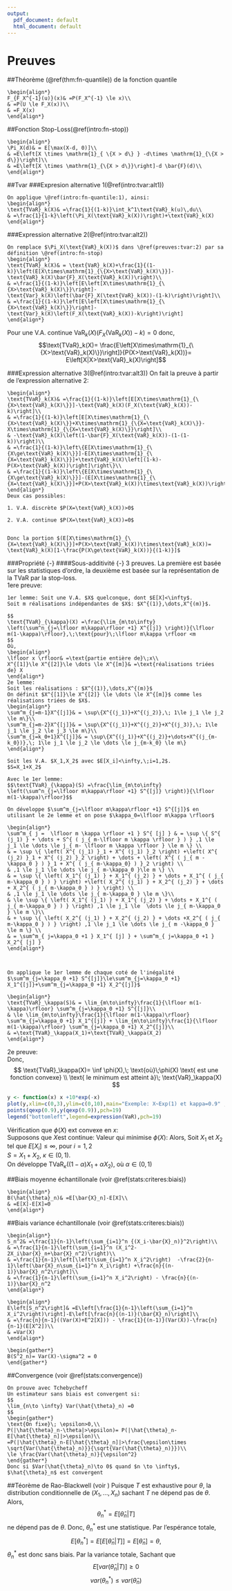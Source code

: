```yaml
---
output:
  pdf_document: default
  html_document: default
---
```

# Preuves 

##Théorème (\@ref(thm:fn-quantile)) de la fonction quantile 
\label{preuves:fn-quantile}
```proof
\begin{align*}
F_{F_X^{-1}(u)}(x)& =P(F_X^{-1} \le x)\\
& =P(U \le F_X(x))\\
& =F_X(x)
\end{align*}
```

##Fonction Stop-Loss(\@ref(intro:fn-stop))
\label{preuves:fn-stop}
```proof
\begin{align*}
\Pi_X(d)& = E[\max(X-d, 0)]\\
& =E\left[X \times \mathrm{1}_{ \{X > d\} } -d\times \mathrm{1}_{\{X > d\}}\right]\\
& =E\left[X \times \mathrm{1}_{\{X > d\}}\right]-d \bar{F}(d)\\
\end{align*}
```

##Tvar
###Expresion alternative 1(\@ref(intro:tvar:alt1)) 
\label{preuves:tvar:1}
```proof
On applique \@ref(intro:fn-quantile:1), ainsi:
\begin{align*}
\text{TVaR}_k(X)& =\frac{1}{(1-k)}\int_k^1\text{VaR}_k(u)\,du\\
& =\frac{1}{1-k}\left(\Pi_X(\text{VaR}_k(X))\right)+\text{VaR}_k(X)
\end{align*}
```

###Expression alternative 2(\@ref(intro:tvar:alt2))
\label{preuves:tvar:2}
```proof
On remplace $\Pi_X(\text{VaR}_k(X))$ dans \@ref(preuves:tvar:2) par sa définition \@ref(intro:fn-stop)
\begin{align*}
\text{TVaR}_k(X)& = \text{VaR}_k(X)+\frac{1}{(1-k)}\left(E[X\times\mathrm{1}_{\{X>\text{VaR}_k(X)\}}]-\text{VaR}_k(X)\bar{F}_X(\text{VaR}_k(X))\right)\\
& =\frac{1}{(1-k)}\left[E\left[X\times\mathrm{1}_{\{X>\text{VaR}_k(X)\}}\right]-\text{Var}_k(X)\left(\bar{F}_X(\text{VaR}_k(X))-(1-k)\right)\right]\\
& =\frac{1}{(1-k)}\left[E\left[X\times\mathrm{1}_{\{X>\text{VaR}_k(X)\}}\right]-\text{Var}_k(X)\left(F_X(\text{VaR}_k(X))-k\right)\right]
\end{align*}
```
Pour une V.A. continue $\text{VaR}_k(X)\left(F_X(\text{VaR}_k(X))-k\right)=0$ donc,
$$\text{TVaR}_k(X)= \frac{E\left[X\times\mathrm{1}_{\{X>\text{VaR}_k(X)\}}\right]}{P(X>\text{VaR}_k(X))}= E\left[X|X>\text{VaR}_k(X)\right]$$

###Expression alternative 3(\@ref(intro:tvar:alt3))
\label{preuves:tvar:3}
On fait la preuve à partir de l'expression alternative 2:
```proof
\begin{align*}
\text{TVaR}_k(X)& =\frac{1}{(1-k)}\left[E[X\times\mathrm{1}_{\{X>\text{VaR}_k(X)\}}]-\text{VaR}_k(X)(F_X(\text{VaR}_k(X))-k)\right]\\
& =\frac{1}{(1-k)}\left[E[X\times\mathrm{1}_{\{X>\text{VaR}_k(X)\}}+X\times\mathrm{1}_{\{X=\text{VaR}_k(X)\}}-X\times\mathrm{1}_{\{X=\text{VaR}_k(X)\}}\right]\\
& -\text{VaR}_k(X)\left(1-\bar{F}_X(\text{VaR}_k(X))-(1-(1-k))\right)\\
& =\frac{1}{(1-k)}\left\{E[X\times\mathrm{1}_{\{X\ge\text{VaR}_k(X)\}}]-E[X\times\mathrm{1}_{\{X=\text{VaR}_k(X)\}}]+\text{VaR}_k(X)\left[(1-k)-P(X>\text{VaR}_k(X))\right]\right\}\\
& =\frac{1}{(1-k)}\left\{E[X\times\mathrm{1}_{\{X\ge\text{VaR}_k(X)\}}]-(E[X\times\mathrm{1}_{\{X=\text{VaR}_k(X)\}}]+P(X>\text{VaR}_k(X))\times\text{VaR}_k(X))\right\}
\end{align*}
Deux cas possibles:  

1. V.A. discrète $P(X=\text{VaR}_k(X))>0$   

2. V.A. continue $P(X=\text{VaR}_k(X))=0$  


Donc la portion $(E[X\times\mathrm{1}_{\{X=\text{VaR}_k(X)\}}]+P(X>\text{VaR}_k(X))\times\text{VaR}_k(X))=  \text{VaR}_k(X)[1-\frac{P(X\ge\text{VaR}_k(X))}{(1-k)}]$
```

###Propriété {-}
####Sous-additivité {-}
\label{preuves:tvar:prop:sousadd}
3 preuves. La première est basée sur les statistiques d'ordre, la deuxième est basée sur la représentation de la $\text{TVaR}$ par la stop-loss.  
1ere preuve:
```proof
1er lemme: Soit une V.A. $X$ quelconque, dont $E[X]<\infty$.   
Soit m réalisations indépendantes de $X$: $X^{(1)},\dots,X^{(m)}$.

$$
\text{TVaR}_{\kappa}(X) =\frac{\lim_{m\to\infty} \left(\sum^n_{j=\lfloor m\kappa\rfloor +1} X^{[j]} \right)}{\lfloor m(1-\kappa)\rfloor},\;\text{pour}\;\lfloor m\kappa \rfloor <m
$$  
Où,  
\begin{align*}
\lfloor x \rfloor& =\text{partie entière de}\;x\\
X^{[1]}\le X^{[2]}\le \dots \le X^{[m]}& =\text{réalisations triées de} X
\end{align*}
2e lemme:  
Soit les réalisations : $X^{(1)},\dots,X^{(m)}$  
On définit $X^{[1]}\le X^{[2]} \le \dots \le X^{[m]}$ comme les réalisations triées de $X$.  
\begin{align*}
\sum^m_{j=m-1}X^{[j]}& = \sup\{X^{(j_1)}+X^{(j_2)},\; 1\le j_1 \le j_2 \le m\}\\
\sum^m_{j=m-2}X^{[j]}& = \sup\{X^{(j_1)}+X^{(j_2)}+X^{(j_3)},\; 1\le j_1 \le j_2 \le j_3 \le m\}\\
\sum^m_{j=k_0+1}X^{[j]}& = \sup\{X^{(j_1)}+X^{(j_2)}+\dots+X^{(j_{m-k_0})},\; 1\le j_1 \le j_2 \le \dots \le j_{m-k_0} \le m\}
\end{align*}
   
Soit les V.A. $X_1,X_2$ avec $E[X_i]<\infty,\;i=1,2$.   
$S=X_1+X_2$  

Avec le 1er lemme:   
$$\text{TVaR}_{\kappa}(S) =\frac{\lim_{m\to\infty} \left(\sum^n_{j=\lfloor m\kappa\rfloor +1} S^{[j]} \right)}{\lfloor m(1-\kappa)\rfloor}$$  

On développe $\sum^m_{j=\lfloor m\kappa\rfloor +1} S^{[j]}$ en utilisant le 2e lemme et on pose $\kappa_0=\lfloor m\kappa \rfloor$

\begin{align*}
\sum^m_{ j =  \lfloor m \kappa \rfloor +1 } S^{ [j] } & = \sup \{ S^{ (j_1) } + \dots + S^{ ( j_{ m-\lfloor m \kappa \rfloor } ) } ,1 \le j_1 \le \dots \le j_{ m- \lfloor m \kappa \rfloor } \le m \} \\
& = \sup \{ \left( X^{ (j_1) }_1 + X^{ (j_1) }_2 \right) +\left( X^{ (j_2) }_1 + X^{ (j_2) }_2 \right) + \dots + \left( X^{ ( j_{ m - \kappa_0 } ) }_1 + X^{ ( j_{ m-\kappa_0} ) }_2 \right) \\ 
& ,1 \le j_1 \le \dots \le j_{ m-\kappa_0 }\le m \} \\
& = \sup \{ \left( X_1^{ (j_1) } + X_1^{ (j_2) } + \dots + X_1^{ ( j_{ m-\kappa_0 } ) } \right) +\left( X_2^{ (j_1) } + X_2^{ (j_2) } + \dots + X_2^{ ( j_{ m-\kappa_0 } ) } \right) \\
& ,1 \le j_1 \le \dots \le j_{ m-\kappa_0 } \le m \}\\ 
& \le \sup \{ \left( X_1^{ (j_1) } + X_1^{ (j_2) } + \dots + X_1^{ ( j_{ m-\kappa_0 } ) } \right) ,1 \le j_1 \le  \dots \le j_{ m-\kappa_0 } \le m \}\\
& + \sup \{ \left( X_2^{ (j_1) } + X_2^{ (j_2) } + \dots +X_2^{ ( j_{ m-\kappa_0 } ) } \right) ,1 \le j_1 \le \dots \le j_{ m -\kappa_0 } \le m \} \\
& = \sum^m_{ j=\kappa_0 +1 } X_1^{ [j] } + \sum^m_{ j=\kappa_0 +1 } X_2^{ [j] }
\end{align*}



On applique le 1er lemme de chaque coté de l'inégalité   
$\sum^m_{j=\kappa_0 +1} S^{[j]}\le\sum^m_{j=\kappa_0 +1} X_1^{[j]}+\sum^m_{j=\kappa_0 +1} X_2^{[j]}$   

\begin{align*}
\text{TVaR}_\kappa(S)& = \lim_{m\to\infty}\frac{1}{\lfloor m(1-\kappa)\rfloor} \sum^m_{j=\kappa_0 +1} S^{[j]}\\
& \le \lim_{m\to\infty}\frac{1}{\lfloor m(1-\kappa)\rfloor} \sum^m_{j=\kappa_0 +1} X_1^{[j]} + \lim_{m\to\infty}\frac{1}{\lfloor m(1-\kappa)\rfloor} \sum^m_{j=\kappa_0 +1} X_2^{[j]}\\
& =\text{TVaR}_\kappa(X_1)+\text{TVaR}_\kappa(X_2)
\end{align*}
```  
2e preuve:
\begin{align*}
\text{TVaR}_\kappa(X)& =\text{VaR}_\kappa+\frac{1}{1-\kappa}\Pi_X(VaR_\kappa(X))\\
& =\phi(VaR_\kappa(X))\\
\text{où}\;\phi(X)& =x + \frac{1}{1-\kappa}\Pi_X(x)\\
\text{et}\; \Pi_X(x)& = E\left[\max(X-x;0)\right]
\end{align*}   
Donc,
$$
\text{TVaR}_\kappa(X)= \inf \phi(X),\; \text{où}\;\phi(X) \text{ est une fonction convexe}   
\\
\text{ le minimum est atteint à}\; \text{VaR}_\kappa(X)
$$
```r
y <- function(x) x +10*exp(-x)
plot(y,xlim=c(0,3),ylim=c(0,10),main="Exemple: X~Exp(1) et kappa=0.9" ,ylab=expression(phi(x)))
points(qexp(0.9),y(qexp(0.9)),pch=19)
legend("bottomleft",legend=expression(VaR),pch=19)
```  
Vérification que $\phi(X)$ ext convexe en $x$:   
Supposons que $X$est continue:
\begin{align*}
\phi(X)& =x + \frac{1}{1-\kappa} \int^{\infty}_x \bar{F}_X(y)dy,\;x\geq 0\\
\\
\text{Dérivée première de }\phi(X):\\
\frac{d\phi(X)}{dx}& =1+\frac{1}{1-\kappa}(-\bar{F}_X(x))\\
\\
\text{Dérivée seconde de }\phi(X):\\
\frac{d^2\phi(X)}{d^2x}& =\frac{1}{1-\kappa}f_X(x)\geq 0,\quad x\geq 0
\end{align*}
Valeur qui minimise $\phi(X)$:
\begin{align*}
\frac{d\phi(X)}{dx}& = 1+\frac{1}{1-\kappa}(-\bar{F}_X(x))=0\\
\bar{F}_X(x)& =1-\kappa\\
F_X(x)& =\kappa
\end{align*}
Alors,
\begin{align*}
\text{TVaR}_\kappa(X)& =\phi_X(\text{VaR}_\kappa(X)) \leq \phi_X(x),\quad x\in \mathrm{R}
\end{align*}
Soit $X_1$ et $X_2$ tel que $E[X_i]\le\infty$, pour $i=1,2$  
$S=X_1+X_2$, $\kappa\in(0,1)$.  
On développe $\text{TVaR}_\kappa((1-\alpha)X_1+\alpha X_2)$, où $\alpha\in(0,1)$
\begin{align*}
\text{TVaR}_\kappa((1-\alpha)X_1+\alpha X_2)& = \phi_{((1-\alpha)X_1+\alpha X_2)}(\text{VaR}_\kappa((1-\alpha)X_1+\alpha X_2))\\
& \leq x\frac{1}{1-\kappa}\Pi_{((1-\alpha)X_1+\alpha X_2)}(x),\quad x\in\mathrm{R}\\
& =x+\frac{1}{1-\kappa}E\left[ \max\left((1-\alpha)X_1+\alpha X_2;0\right)\right],\quad x\in\mathrm{R}\\
\text{On fixe }x=(1-\alpha)\text{VaR}_\kappa(X_1)+\alpha \text{VaR}_\kappa(X_2)\\
\\
\text{TVaR}_\kappa((1-\alpha)X_1+\alpha X_2)& \leq (1-\alpha)\text{VaR}_\kappa(X_1)+\alpha \text{VaR}_\kappa(X_2)\\
& +\frac{1}{1-\kappa}E\left[ \max((1-\alpha)X_1+\alpha X_2-(1-\alpha)\text{VaR}_\kappa(X_1)-\alpha \text{VaR}_\kappa(X_2);0)\right],\\
&\;\text{vrai pour }\alpha\in(0,1)\\
& =(1-\alpha)\text{VaR}_\kappa(X_1)+\alpha \text{VaR}_\kappa(X_2)\\
& +\frac{1}{1-\kappa}E\left[ \max((1-\alpha)(X_1-\text{VaR}_\kappa(X_1))\alpha (X_2-\text{VaR}_\kappa(X_2));0)\right]\\
& \leq (1-\alpha)\text{VaR}_\kappa(X_1)+\alpha \text{VaR}_\kappa(X_2)\\
& +\frac{1}{1-\kappa}E\left[\max((1-\alpha)(X_1-\text{VaR}_\kappa(X_1));0)\right]\\
& +\frac{1}{1-\kappa}E\left[\max((\alpha)(X_2-\text{VaR}_\kappa(X_2));0)\right]\\
& = \text{VaR}_\kappa((1-\alpha)X_1)+\text{VaR}_\kappa(\alpha X_2)\\
& +\frac{1}{1-\kappa}E\left[\max((1-\alpha)X_1-\text{VaR}_\kappa((1-\alpha)X_1))\right]\\
& +\frac{1}{1-\kappa}E\left[\max(\alpha X_2-\text{VaR}_\kappa(\alpha X_2)\right]\\
& =\text{TVaR}_\kappa((1-\alpha)X_1)+\text{TVaR}_\kappa(\alpha X_2),\quad \alpha\in(0,1)\\
\text{On fixe }\alpha=\frac{1}{2}\\
\text{TVaR}_\kappa(\frac{1}{2} X_1+\frac{1}{2} X_2)& =\text{TVaR}_\kappa(\frac{1}{2}(X_1+X_2))\\
& =\frac{1}{2}\text(TVaR)_\kappa(X_1+X_2)\\
& \leq \frac{1}{2}\text(TVaR)_\kappa(X_1)+\frac{1}{2}\text(TVaR)_\kappa(X_2)\\
\text{On multiplie par 2 et on déduit}:\\
\text(TVaR)_\kappa(X_1+X_2)& \leq \text(TVaR)_\kappa(X_1)+\text(TVaR)_\kappa(X_2)
\end{align*}   

##Biais moyenne échantillonale (voir \@ref(stats:criteres:biais))
\label{preuves:biais:xn}
```proof
\begin{align*}
B(\hat{\theta}_n)& =E[\bar{X}_n]-E[X]\\
& =E[X]-E[X]=0
\end{align*}
```

##Biais variance échantillonale (voir \@ref(stats:criteres:biais))
\label{preuves:biais:sn}
```proof
\begin{align*}
S_n^2& =\frac{1}{n-1}\left(\sum_{i=1}^n {(X_i-\bar{X}_n)}^2\right)\\
& =\frac{1}{n-1}\left(\sum_{i=1}^n (X_i^2-2X_i\bar{X}_n+\bar{X}_n^2)\right)\\
& =\frac{1}{n-1}\left[\left(\sum_{i=1}^n X_i^2\right)  -\frac{2}{n-1}\left(\bar{X}_n\sum_{i=1}^n X_i\right) +\frac{n}{(n-1)}\bar{X}_n^2\right]\\
& =\frac{1}{n-1}\left(\sum_{i=1}^n X_i^2\right) - \frac{n}{(n-1)}\bar{X}_n^2
\end{align*}

\begin{align*}
E\left[S_n^2\right]& =E\left[\frac{1}{n-1}\left(\sum_{i=1}^n X_i^2\right)\right]-E\left[\frac{n}{(n-1)}(\bar{X}_n)\right]\\
& =\frac{n}{n-1}((Var(X)+E^2[X])) - \frac{1}{(n-1)}(Var(X))-\frac{n}{n-1}(E[X^2])\\
& =Var(X)
\end{align*}

\begin{gather*}
B(S^2_n)= Var(X)-\sigma^2 = 0
\end{gather*}
```

##Convergence (voir \@ref(stats:convergence))
\label{preuves:convergence}
```proof
On prouve avec Tchebycheff  
Un estimateur sans biais est convergent si:
$$
\lim_{n\to \infty} Var(\hat{\theta}_n) =0
$$
\begin{gather*}
\text{On fixe}\; \epsilon>0,\\
P(|\hat{\theta}_n-\theta|>\epsilon)= P(|\hat{\theta}_n-E[\hat{\theta}_n]|>\epsilon)\\
=P(|\hat{\theta}_n-E[\hat{\theta}_n]|>\frac{\epsilon\times \sqrt{Var(\hat{\theta}_n)}}{\sqrt{Var(\hat{\theta}_n)}})\\
\le \frac{Var(\hat{\theta}_n)}{\epsilon^2}
\end{gather*}
Donc si $Var(\hat{\theta}_n)\to 0$ quand $n \to \infty$, $\hat{\theta}_n$ est convergent
```

##Téorème de Rao-Blackwell (voir \autoref{stats:rao})
\label{preuves:rao}
Puisque $T$ est exhaustive pour $\theta$, la distribution conditionnelle de $(X_1,\dots,X_n)$ sachant $T$ ne dépend pas de $\theta$. Alors,
$$
\theta^{*}_n=E[\hat{\theta}_n|T]
$$
ne dépend pas de $\theta$. Donc, $\theta^{*}_n$ est une statistique. Par l'espérance totale,
$$
E[\theta^{*}_n]=E[E[\hat{\theta}_n|T]]=E[\hat{\theta}_n]=\theta,
$$
$\theta^{*}_n$ est donc sans biais. Par la variance totale,
\begin{align*}
var(\hat{\theta}_n) &=var(E[\hat{\theta}_n|T])+E[var(\hat{\theta}_n|T)] \\
&= var(\theta^{*}_n)+E[var(\hat{\theta}_n|T)]\\
\end{align*}
Sachant que
$$
E[var(\hat{\theta}_n|T)] \ge 0 
$$
$$
var(\theta^{*}_n)\le var(\hat{\theta}_n)
$$







